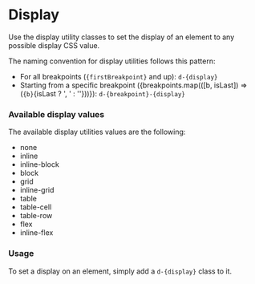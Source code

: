 
<Meta of={DisplayStories} />

# Display

<div className="lead">
  Use the display utility classes to set the display of an element to any possible display CSS
  value.
</div>

The naming convention for display utilities follows this pattern:
- For all breakpoints (<code>{firstBreakpoint}</code> and up): `d-{display}`
- Starting from a specific breakpoint  ({breakpoints.map(([b, isLast]) => (<span key={b}><code>{b}</code>{isLast ? ', ' : ''}</span>))}): `d-{breakpoint}-{display}`

### Available display values

The available display utilities values are the following:
- none
- inline
- inline-block
- block
- grid
- inline-grid
- table
- table-cell
- table-row
- flex
- inline-flex

### Usage

To set a display on an element, simply add a `d-{display}` class to it.

<Canvas of={DisplayStories.Default} sourceState="shown" />
